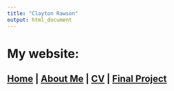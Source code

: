 ```yaml
---
title: "Clayton Rawson"
output: html_document
---
```


# My website:

## [Home](https://crawson1987.github.io) | [About Me](https://crawson1987.github.io/About_Me) | [CV](https::/crawson1987.github.io/CV) | [Final Project](https://crawson1987.github.io/Final_Project/Final_Project_Rawson.html)
